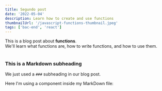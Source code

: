 ```yaml
---
title: Segundo post
date: '2022-05-04'
description: Learn how to create and use functions
thumbnailUrl: '/javascript-functions-thumbnail.jpeg'
tags: ['bac-end', 'react']
---
```


<div>
  This is a blog post about <strong>functions</strong>. <br/>
  We'll learn what functions are, how to write functions, and how to use them.
</div>

<br/>

### This is a Markdown subheading
We just used a `###` subheading in our blog post.


<div>Here I'm using a component inside my MarkDown file:</div>